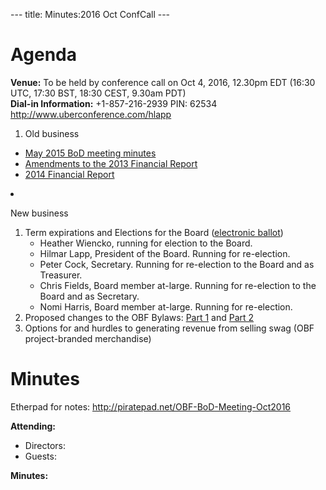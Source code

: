 ---
title: Minutes:2016 Oct ConfCall
---

= Agenda =

'''Venue:''' To be held by conference call on Oct 4, 2016, 12.30pm EDT (16:30 UTC, 17:30 BST, 18:30 CEST, 9.30am PDT) <br/>
'''Dial-in Information:''' +1-857-216-2939 PIN: 62534 http://www.uberconference.com/hlapp

<ol>
<li> Old business </li>
 <ul>
  <li> [[Minutes:2015_May_ConfCall| May 2015 BoD meeting minutes]]</li>
  <li> [https://github.com/OBF/obf-docs/pull/33 Amendments to the 2013 Financial Report] </li>
  <li> [https://github.com/OBF/obf-docs/pull/34 2014 Financial Report] </li>
 </ul>  
<li>New business</li>
<ol style="list-style-type:lower-roman">
  <li> Term expirations and Elections for the Board ([https://vote.heliosvoting.org/helios/e/obf-2016 electronic ballot])
    <ul>
       <li>Heather Wiencko, running for election to the Board.</li>
       <li>Hilmar Lapp, President of the Board. Running for re-election.</li>
       <li>Peter Cock, Secretary. Running for re-election to the Board and as Treasurer.</li>
       <li>Chris Fields, Board member at-large. Running for re-election to the Board and as Secretary.</li>
       <li>Nomi Harris, Board member at-large. Running for re-election.</li>
    </ul>
  </li>
  <li> Proposed changes to the OBF Bylaws: [https://github.com/OBF/obf-docs/pull/28 Part 1] and [https://github.com/OBF/obf-docs/pull/29 Part 2] </li>
  <li> Options for and hurdles to generating revenue from selling swag (OBF project-branded merchandise) </li>
</ol>
</ol>

= Minutes =

Etherpad for notes: http://piratepad.net/OBF-BoD-Meeting-Oct2016

'''Attending:'''
* Directors: 
* Guests: 

'''Minutes:'''